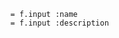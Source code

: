 ```= simple_form_for model, method: :post,  remote: true, data: { controller: 'remote-form', action: 'ajax:success->remote-form#replace ajax:error->remote-form#replace' } do |f|
  = f.input :name
  = f.input :description
```